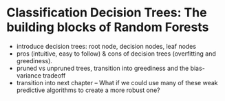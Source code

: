 # Classification Decision Trees: The building blocks of Random Forests

- introduce decision trees: root node, decision nodes, leaf nodes
- pros (intuitive, easy to follow) & cons of decision trees (overfitting and greediness). 
- pruned vs unpruned trees, transition into greediness and the bias-variance tradeoff
- transition into next chapter -- What if we could use many of these weak predictive algorithms to create a more robust one?
